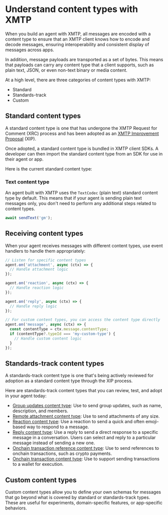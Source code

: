 # Understand content types with XMTP

When you build an agent with XMTP, all messages are encoded with a content type to ensure that an XMTP client knows how to encode and decode messages, ensuring interoperability and consistent display of messages across apps.

In addition, message payloads are transported as a set of bytes. This means that payloads can carry any content type that a client supports, such as plain text, JSON, or even non-text binary or media content.

At a high level, there are three categories of content types with XMTP:

- Standard
- Standards-track
- Custom

## Standard content types

A standard content type is one that has undergone the XMTP Request for Comment (XRC) process and has been adopted as an [XMTP Improvement Proposal](https://github.com/xmtp/XIPs#readme) (XIP).

Once adopted, a standard content type is bundled in XMTP client SDKs. A developer can then import the standard content type from an SDK for use in their agent or app.

Here is the current standard content type:

### Text content type

An agent built with XMTP uses the `TextCodec` (plain text) standard content type by default. This means that if your agent is sending plain text messages only, you don't need to perform any additional steps related to content types.

```jsx [Node]
await sendText('gm');
```

## Receiving content types

When your agent receives messages with different content types, use event handlers to handle them appropriately:

```jsx [Node]
// Listen for specific content types
agent.on('attachment', async (ctx) => {
  // Handle attachment logic
});

agent.on('reaction', async (ctx) => {
  // Handle reaction logic
});

agent.on('reply', async (ctx) => {
  // Handle reply logic
});

// For custom content types, you can access the content type directly
agent.on('message', async (ctx) => {
  const contentType = ctx.message.contentType;
  if (contentType?.typeId === 'my-custom-type') {
    // Handle custom content logic
  }
});
```

## Standards-track content types

A standards-track content type is one that's being actively reviewed for adoption as a standard content type through the XIP process.

Here are standards-track content types that you can review, test, and adopt in your agent today:

- [Group updates content type](/agents/content-types/group-updates): Use to send group updates, such as name, description, and members.
- [Remote attachment content type](/agents/content-types/attachments): Use to send attachments of any size.
- [Reaction content type](/agents/content-types/reactions): Use a reaction to send a quick and often emoji-based way to respond to a message.
- [Reply content type](/agents/content-types/replies): Use a reply to send a direct response to a specific message in a conversation. Users can select and reply to a particular message instead of sending a new one.
- [Onchain transaction reference content type](/agents/content-types/transaction-refs): Use to send references to onchain transactions, such as crypto payments.
- [Onchain transaction content type](/agents/content-types/transactions): Use to support sending transactions to a wallet for execution.

## Custom content types

Custom content types allow you to define your own schemas for messages that go beyond what is covered by standard or standards-track types. These are useful for experiments, domain-specific features, or app-specific behaviors.
